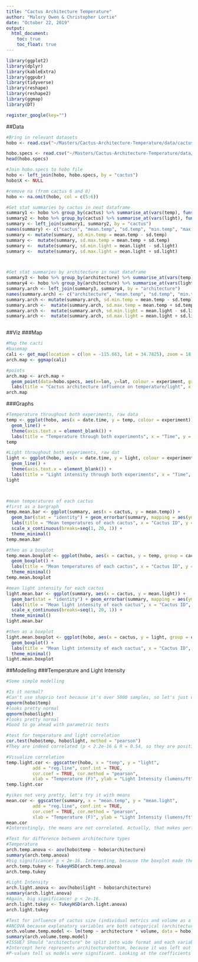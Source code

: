 ```yaml
---
title: "Cactus Architecture Temperature"
author: "Malory Owen & Christopher Lortie"
date: "October 22, 2019"
output:
  html_document:
    toc: true
    toc_float: true
---
```

```r
library(ggplot2)
library(dplyr)
library(kableExtra)
library(ggpubr)
library(tidyverse)
library(reshape)
library(reshape2)
library(ggmap)
library(DT)

register_google(key="")
```



##Data
```r
#Bring in relevant datasets
hobo <- read.csv("~/Masters/Cactus-Architecture-Temperature/data/cactus_architecture_temperature.csv")

hobo.specs <- read.csv("~/Masters/Cactus-Architecture-Temperature/data/pendant_specs.csv")
head(hobo.specs)

#Join hobo.specs to hobo file
hobo <- left_join(hobo, hobo.specs, by = "cactus")
hobo$X <- NULL

#remove na (from cactus 6 and 8)
hobo <- na.omit(hobo, col = c(5:6))

#Get stat summaries by cactus in neat dataframe
summary1 <- hobo %>% group_by(cactus) %>% summarise_at(vars(temp), funs(mean, sd, min, max))
summary2 <- hobo %>% group_by(cactus) %>% summarise_at(vars(light), funs(mean, sd, min, max))
summary <- left_join(summary1, summary2, by = "cactus")
names(summary) <- c("cactus", "mean.temp", "sd.temp", "min.temp", "max.temp", "mean.light", "sd.light", "min.light", "max.light")
summary <- mutate(summary, sd.min.temp = mean.temp - sd.temp) 
summary <-  mutate(summary, sd.max.temp = mean.temp + sd.temp)
summary <-  mutate(summary, sd.min.light = mean.light - sd.light)
summary <-  mutate(summary, sd.max.light = mean.light + sd.light)



#Get stat summaries by architecture in neat dataframe
summary3 <- hobo %>% group_by(architecture) %>% summarise_at(vars(temp), funs(mean, sd, min, max))
summary4 <- hobo %>% group_by(architecture) %>% summarise_at(vars(light), funs(mean, sd, min, max))
summary.arch <- left_join(summary3, summary4, by = "architecture")
names(summary.arch) <- c("architecture", "mean.temp", "sd.temp", "min.temp", "max.temp", "mean.light", "sd.light", "min.light", "max.light")
summary.arch <- mutate(summary.arch, sd.min.temp = mean.temp - sd.temp) 
summary.arch <-  mutate(summary.arch, sd.max.temp = mean.temp + sd.temp)
summary.arch <-  mutate(summary.arch, sd.min.light = mean.light - sd.light)
summary.arch <-  mutate(summary.arch, sd.max.light = mean.light + sd.light)



```

##Viz
###Map
```r
#Map the cacti
#basemap
cali <- get_map(location = c(lon = -115.663, lat = 34.7825), zoom = 18, color="bw")
arch.map <- ggmap(cali)

#points
arch.map <- arch.map +
  geom_point(data=hobo.specs, aes(x=lon, y=lat, colour = experiment, group = experiment), alpha = 3/10, size =4) +
  labs(title = "Cactus architecture influence on temperature/light", x = "longitude", y = "latitude", color = "experiment") 
arch.map

```

###Graphs
```r
#Temperature throughout both experiments, raw data
temp <- ggplot(hobo, aes(x = date.time, y = temp, colour = experiment)) +
  geom_line() +
  theme(axis.text.x = element_blank()) +
  labs(title = "Temperature through both experiments", x = "Time", y = "Tempearture (F)", color = "Experiment")
temp 

#Light throughout both experiments, raw dat
light <- ggplot(hobo, aes(x = date.time, y = light, colour = experiment)) +
  geom_line() +
  theme(axis.text.x = element_blank()) +
  labs(title = "Light intensity through both experiments", x = "Time", y = "Light (Lumens/ft^2)", color = "Experiment")
light



#mean temperatures of each cactus
#first as a bargraph
temp.mean.bar <- ggplot(summary, aes(x = cactus, y = mean.temp)) +
  geom_bar(stat = "identity") + geom_errorbar(summary, mapping = aes(ymin = sd.min.temp, ymax = sd.max.temp)) +
  labs(title = "Mean temperatures of each cactus", x = "Cactus ID", y = "Mean Temperature (F)") +
  scale_x_continuous(breaks=seq(1, 20, 1)) +
  theme_minimal()
temp.mean.bar

#then as a boxplot
temp.mean.boxplot <- ggplot(hobo, aes(x = cactus, y = temp, group = cactus)) +
  geom_boxplot() +
  labs(title = "Mean temperatures of each cactus", x = "Cactus ID", y = "Mean temperature (F)") +
  theme_minimal()
temp.mean.boxplot

#mean light intensity for each cactus
light.mean.bar <- ggplot(summary, aes(x = cactus, y = mean.light)) +
  geom_bar(stat = "identity") + geom_errorbar(summary, mapping = aes(ymin = sd.min.temp, ymax = sd.max.temp)) + 
  labs(title = "Mean light intensity of each cactus", x = "Cactus ID", y = "Mean Light Intensity (Lumns/ft^2)") + 
  scale_x_continuous(breaks=seq(1, 20, 1)) +
  theme_minimal()
light.mean.bar

#then as a boxplot
light.mean.boxplot <- ggplot(hobo, aes(x = cactus, y = light, group = cactus)) +
  geom_boxplot() +
  labs(title = "Mean light intensity of each cactus", x = "Cactus ID", y = "Mean temperature (F)") +
  theme_minimal()
light.mean.boxplot

```

##Modelling
###Temperature and Light Intensity
```r
#Some simple modelling

#Is it normal? 
#Can't use shaprio test because it's over 5000 samples, so let's just do some normal q-q plots
qqnorm(hobo$temp)
#looks pretty normal
qqnorm(hobo$light)
#looks pretty normal
#Good to go ahead with parametric tests

#test for temperature and light correlation
cor.test(hobo$temp, hobo$light, method = "pearson")
#They are indeed correlated (p < 2.2e-16 & R = 0.54, so they are positively correlated)

#Visualize correlation
temp.light.cor <- ggscatter(hobo, x = "temp", y = "light", 
          add = "reg.line", conf.int = TRUE, 
          cor.coef = TRUE, cor.method = "pearson",
          xlab = "Temperature (F)", ylab = "Light Intensity (lumens/ft^2")
temp.light.cor

#yikes not very pretty, let's try it with means
mean.cor <- ggscatter(summary, x = "mean.temp", y = "mean.light", 
          add = "reg.line", conf.int = TRUE, 
          cor.coef = TRUE, cor.method = "pearson",
          xlab = "Temperature (F)", ylab = "Light Intensity (lumens/ft^2")
mean.cor
#Interestingly, the means are not correlated. Actually, that makes perfect sense...

#Test for difference between architecture types
#Temperature
arch.temp.anova <- aov(hobo$temp ~ hobo$architecture)
summary(arch.temp.anova)
#big significance! p < 2e-16. Interesting, because the boxplot made them look not very different
arch.temp.tukey <- TukeyHSD(arch.temp.anova)
arch.temp.tukey

#Light Intensity
arch.light.anova <- aov(hobo$light ~ hobo$architecture)
summary(arch.light.anova)
#Again, big significance! p < 2e-16. 
arch.light.tukey <- TukeyHSD(arch.light.anova)
arch.light.tukey

#Test for influence of cactus size (individual metrics and volume as a whole) on temperature for each architecture type
#ANCOVA because explanatory variables are both categorical (architecture type) and continuous (size)
arch.volume.temp.model <- lm(temp ~ architecture * volume, data = hobo)
summary(arch.volume.temp.model)
#ISSUE? Should "architecture" be split into wide format and each variable (top, middle and bottom) be treated as an indivdiual covariate?
#Intercept here represents architecturebottom, because it was left out as the reference variable?
#P-values tell us models were significant. Looking at the coefficients estimates, it appears that the middle is about 6 degree cooler than the bottom, and the top is about 5 degree cooler. But when you consider volume of the cactus as an influencing factor (:) then the middle is only 1 degree cooler than the bottom (but this model was not significant so ignore it), and the top is 8 degrees hotter (This makes so much sense!) Bigger cacti provide more shade to the bottom, smaller plants don't!!
```


